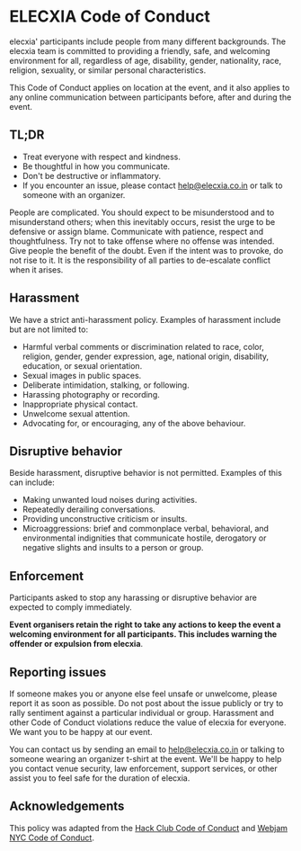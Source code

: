 
<PageLayout mdx>

<Meta title='Code of Conduct' />

# ELECXIA Code of Conduct

elecxia' participants include people from many different backgrounds. The elecxia team is committed to providing a friendly, safe, and welcoming environment for all, regardless of age, disability, gender, nationality, race, religion, sexuality, or similar personal characteristics.

This Code of Conduct applies on location at the event, and it also applies to any online communication between participants before, after and during the event.

## TL;DR
- Treat everyone with respect and kindness.
- Be thoughtful in how you communicate.
- Don't be destructive or inflammatory.
- If you encounter an issue, please contact help@elecxia.co.in or talk to someone with an organizer.

People are complicated. You should expect to be misunderstood and to misunderstand others; when this inevitably occurs, resist the urge to be defensive or assign blame. Communicate with patience, respect and thoughtfulness. Try not to take offense where no offense was intended. Give people the benefit of the doubt. Even if the intent was to provoke, do not rise to it. It is the responsibility of all parties to de-escalate conflict when it arises.

## Harassment

We have a strict anti-harassment policy. Examples of harassment include but are not limited to:

- Harmful verbal comments or discrimination related to race, color, religion, gender, gender expression, age, national origin, disability, education, or sexual orientation.
- Sexual images in public spaces.
- Deliberate intimidation, stalking, or following.
- Harassing photography or recording.
- Inappropriate physical contact.
- Unwelcome sexual attention.
- Advocating for, or encouraging, any of the above behaviour.

## Disruptive behavior

Beside harassment, disruptive behavior is not permitted. Examples of this can include:

- Making unwanted loud noises during activities.
- Repeatedly derailing conversations.
- Providing unconstructive criticism or insults.
- Microaggressions: brief and commonplace verbal, behavioral, and environmental indignities that communicate hostile, derogatory or negative slights and insults to a person or group.

## Enforcement

Participants asked to stop any harassing or disruptive behavior are expected to comply immediately.

**Event organisers retain the right to take any actions to keep the event a welcoming environment for all participants. This includes warning the offender or expulsion from elecxia**.

## Reporting issues

If someone makes you or anyone else feel unsafe or unwelcome, please report it as soon as possible. Do not post about the issue publicly or try to rally sentiment against a particular individual or group. Harassment and other Code of Conduct violations reduce the value of elecxia for everyone. We want you to be happy at our event.

You can contact us by sending an email to help@elecxia.co.in or talking to someone wearing an organizer t-shirt at the event. We'll be happy to help you contact venue security, law enforcement, support services, or other assist you to feel safe for the duration of elecxia.

## Acknowledgements
This policy was adapted from the [Hack Club Code of Conduct](https://hackclub.com/conduct/) and [Webjam NYC Code of Conduct](https://webjam.nyc/conduct/).

</PageLayout>
